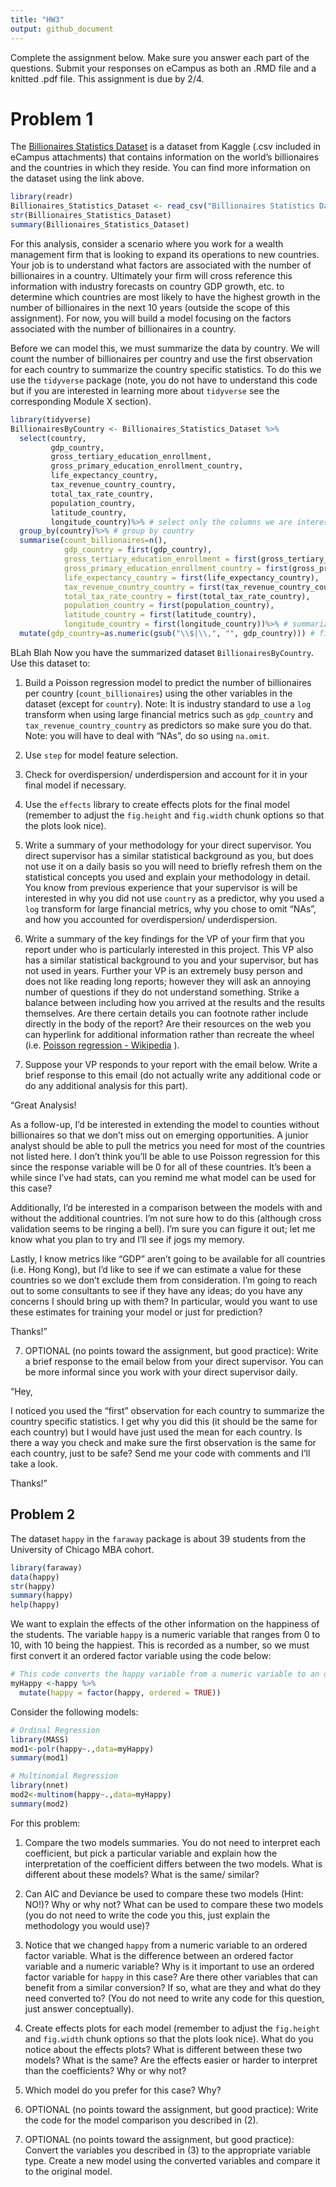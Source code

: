 ```yaml
---
title: "HW3"
output: github_document
---
```


Complete the assignment below. Make sure you answer each part of the questions. Submit your responses on eCampus as both an .RMD file and a knitted .pdf file. This assignment is due by 2/4.

# Problem 1

The [Billionaires Statistics Dataset](https://www.kaggle.com/datasets/nelgiriyewithana/billionaires-statistics-dataset/data) is a dataset from Kaggle (.csv included in eCampus attachments) that contains information on the world's billionaires and the countries in which they reside. You can find more information on the dataset using the link above.

```r
library(readr)
Billionaires_Statistics_Dataset <- read_csv("Billionaires Statistics Dataset.csv")
str(Billionaires_Statistics_Dataset)
summary(Billionaires_Statistics_Dataset)
```

For this analysis, consider a scenario where you work for a wealth management firm that is looking to expand its operations to new countries. Your job is to understand what factors are associated with the number of billionaires in a country. Ultimately your firm will cross reference this information with industry forecasts on country GDP growth, etc. to determine which countries are most likely to have the highest growth in the number of billionaires in the next 10 years (outside the scope of this assignment). For now, you will build a model focusing on the factors associated with the number of billionaires in a country.

Before we can model this, we must summarize the data by country. We will count the number of billionaires per country and use the first observation for each country to summarize the country specific statistics. To do this we use the `tidyverse` package (note, you do not have to understand this code but if you are interested in learning more about `tidyverse` see the corresponding Module X section).


```r
library(tidyverse)
BillionairesByCountry <- Billionaires_Statistics_Dataset %>%                       
  select(country,
         gdp_country,
         gross_tertiary_education_enrollment,
         gross_primary_education_enrollment_country,
         life_expectancy_country,
         tax_revenue_country_country,
         total_tax_rate_country,
         population_country,
         latitude_country,
         longitude_country)%>% # select only the columns we are interested in
  group_by(country)%>% # group by country
  summarise(count_billionaires=n(),
            gdp_country = first(gdp_country),
            gross_tertiary_education_enrollment = first(gross_tertiary_education_enrollment),
            gross_primary_education_enrollment_country = first(gross_primary_education_enrollment_country),
            life_expectancy_country = first(life_expectancy_country),
            tax_revenue_country_country = first(tax_revenue_country_country),
            total_tax_rate_country = first(total_tax_rate_country),
            population_country = first(population_country),
            latitude_country = first(latitude_country),
            longitude_country = first(longitude_country))%>% # summarize by country
  mutate(gdp_country=as.numeric(gsub("\\$|\\,", "", gdp_country))) # fix a problem with GDP being a string
```

BLah Blah 
Now you have the summarized dataset `BillionairesByCountry`. Use this dataset to:

(1) Build a Poisson regression model to predict the number of billionaires per country (`count_billionaires`) using the other variables in the dataset (except for `country`). Note: It is industry standard to use a `log` transform when using large financial metrics such as `gdp_country` and `tax_revenue_country_country` as predictors so make sure you do that. Note: you will have to deal with "NAs", do so using `na.omit`.

(2) Use `step` for model feature selection.

(3) Check for overdispersion/ underdispersion and account for it in your final model if necessary.

(3) Use the `effects` library to create effects plots for the final model (remember to adjust the `fig.height` and `fig.width` chunk options so that the plots look nice).

(4) Write a summary of your methodology for your direct supervisor. You direct supervisor has a similar statistical background as you, but does not use it on a daily basis so you will need to briefly refresh them on the statistical concepts you used and explain your methodology in detail. You know from previous experience that your supervisor is will be interested in why you did not use `country` as a predictor, why you used a `log` transform for large financial metrics, why you chose to omit "NAs", and how you accounted for overdispersion/ underdispersion.

(5) Write a summary of the key findings for the VP of your firm that you report under who is particularly interested in this project. This VP also has a similar statistical background to you and your supervisor, but has not used in years. Further your VP is an extremely busy person and does not like reading long reports; however they will ask an annoying number of questions if they do not understand something. Strike a balance between including how you arrived at the results and the results themselves. Are there certain details you can footnote rather include directly in the body of the report? Are their resources on the web you can hyperlink for additional information rather than recreate the wheel (i.e. [Poisson regression - Wikipedia](https://en.wikipedia.org/wiki/Poisson_regression) ).

(6) Suppose your VP responds to your report with the email below. Write a brief response to this email (do not actually write any additional code or do any additional analysis for this part). 

"Great Analysis! 

As a follow-up, I'd be interested in extending the model to counties without billionaires so that we don't miss out on emerging opportunities. A junior analyst should be able to pull the metrics you need for most of the countries not listed here. I don't think you'll be able to use Poisson regression for this since the response variable will be 0 for all of these countries. It's been a while since I've had stats, can you remind me what model can be used for this case? 

Additionally, I'd be interested in a comparison between the models with and without the additional countries. I'm not sure how to do this (although cross validation seems to be ringing a bell). I'm sure you can figure it out; let me know what you plan to try and I'll see if jogs my memory. 

Lastly, I know metrics like "GDP" aren't going to be available for all countries (i.e. Hong Kong), but I'd like to see if we can estimate a value for these countries so we don't exclude them from consideration. I'm going to reach out to some consultants to see if they have any ideas; do you have any concerns I should bring up with them? In particular, would you want to use these estimates for training your model or just for prediction?

Thanks!"

(7) OPTIONAL (no points toward the assignment, but good practice): Write a brief response to the email below from your direct supervisor. You can be more informal since you work with your direct supervisor daily.

"Hey,

I noticed you used the "first" observation for each country to summarize the country specific statistics. I get why you did this (it should be the same for each country) but I would have just used the mean for each country. Is there a way you check and make sure the first observation is the same for each country, just to be safe? Send me your code with comments and I'll take a look.

Thanks!"


## Problem 2

The dataset `happy` in the `faraway` package is about 39 students from the University of Chicago MBA cohort.  

```r
library(faraway)
data(happy)
str(happy)
summary(happy)
help(happy)
```

We want to explain the effects of the other information on the happiness of the students.  The variable `happy` is a numeric variable that ranges from 0 to 10, with 10 being the happiest. This is recorded as a number, so we must first convert it an ordered factor variable using the code below:

```r
# This code converts the happy variable from a numeric variable to an ordered factor variable
myHappy <-happy %>% 
  mutate(happy = factor(happy, ordered = TRUE))
```

Consider the following models:

```r
# Ordinal Regression
library(MASS)
mod1<-polr(happy~.,data=myHappy)
summary(mod1)

# Multinomial Regression
library(nnet)
mod2<-multinom(happy~.,data=myHappy)
summary(mod2)
```

For this problem:

(1) Compare the two models summaries. You do not need to interpret each coefficient, but pick a particular variable and explain how the interpretation of the coefficient differs between the two models. What is different about these models? What is the same/ similar?

(2) Can AIC and Deviance be used to compare these two models (Hint: NO!)? Why or why not? What can be used to compare these two models (you do not need to write the code you this, just explain the methodology you would use)?

(3) Notice that we changed `happy` from a numeric variable to an ordered factor variable. What is the difference between an ordered factor variable and a numeric variable? Why is it important to use an ordered factor variable for `happy` in this case? Are there other variables that can benefit from a similar conversion? If so, what are they and what do they need converted to? (You do not need to write any code for this question, just answer conceptually). 

(4) Create effects plots for each model (remember to adjust the `fig.height` and `fig.width` chunk options so that the plots look nice). What do you notice about the effects plots? What is different between these two models? What is the same? Are the effects easier or harder to interpret than the coefficients? Why or why not?

(5) Which model do you prefer for this case? Why?

(6) OPTIONAL (no points toward the assignment, but good practice): Write the code for the model comparison you described in (2).

(7) OPTIONAL (no points toward the assignment, but good practice): Convert the variables you described in (3) to the appropriate variable type. Create a new model using the converted variables and compare it to the original model.